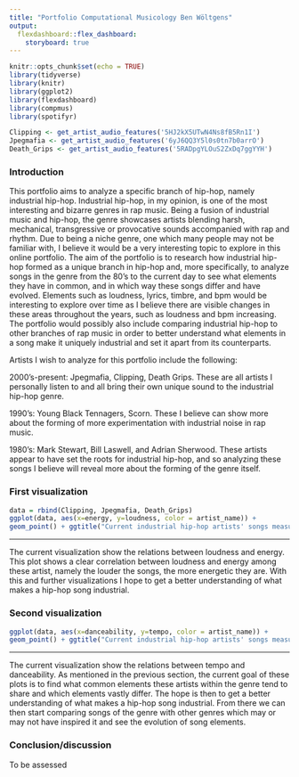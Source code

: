 ```yaml
---
title: "Portfolio Computational Musicology Ben Wöltgens"
output: 
  flexdashboard::flex_dashboard:
    storyboard: true
---
```


```r
knitr::opts_chunk$set(echo = TRUE)
library(tidyverse)
library(knitr)
library(ggplot2)
library(flexdashboard)
library(compmus)
library(spotifyr)
```

```r
Clipping <- get_artist_audio_features('5HJ2kX5UTwN4Ns8fB5Rn1I')
Jpegmafia <- get_artist_audio_features('6yJ6QQ3Y5l0s0tn7b0arrO')
Death_Grips <- get_artist_audio_features('5RADpgYLOuS2ZxDq7ggYYH')
```

### Introduction

This portfolio aims to analyze a specific branch of hip-hop, namely industrial hip-hop. Industrial hip-hop, in my opinion, is one of the most interesting and bizarre genres in rap music. Being a fusion of industrial music and hip-hop, the genre showcases artists blending harsh, mechanical, transgressive or provocative sounds accompanied with rap and rhythm. Due to being a niche genre, one which many people may not be familiar with, I believe it would be a very interesting topic to explore in this online portfolio. The aim of the portfolio is to research how industrial hip-hop formed as a unique branch in hip-hop and, more specifically, to analyze songs in the genre from the 80’s to the current day to see what elements they have in common, and in which way these songs differ and have evolved. Elements such as loudness, lyrics, timbre, and bpm would be interesting to explore over time as I believe there are visible changes in these areas throughout the years, such as loudness and bpm increasing. The portfolio would possibly also include comparing industrial hip-hop to other branches of rap music in order to better understand what elements in a song make it uniquely industrial and set it apart from its counterparts.

Artists I wish to analyze for this portfolio include the following:

2000’s-present: Jpegmafia, Clipping, Death Grips. These are all artists I personally listen to and all bring their own unique sound to the industrial hip-hop genre.

1990’s: Young Black Tennagers, Scorn. These I believe can show more about the forming of more experimentation with industrial noise in rap music.

1980’s: Mark Stewart, Bill Laswell, and Adrian Sherwood. These artists appear to have set the roots for industrial hip-hop, and so analyzing these songs I believe will reveal more about the forming of the genre itself.

### First visualization

```r
data = rbind(Clipping, Jpegmafia, Death_Grips)
ggplot(data, aes(x=energy, y=loudness, color = artist_name)) + 
geom_point() + ggtitle("Current industrial hip-hop artists' songs measured by Loudness and Energy") + theme(plot.title = element_text(size = 10)) + labs(x = "Energy", y="Loudness", color = "Artists")
```

------------------------------------------------------------------------

The current visualization show the relations between loudness and energy. This plot shows a clear correlation between loudness and energy among these artist, namely the louder the songs, the more energetic they are. With this and further visualizations I hope to get a better understanding of what makes a hip-hop song industrial.

### Second visualization

```r
ggplot(data, aes(x=danceability, y=tempo, color = artist_name)) + 
geom_point() + ggtitle("Current industrial hip-hop artists' songs measured by tempo and danceability") + theme(plot.title = element_text(size = 10)) + labs(x = "Danceability", y="Tempo", color = "Artists")
```

------------------------------------------------------------------------

The current visualization show the relations between tempo and danceability. As mentioned in the previous section, the current goal of these plots is to find what common elements these artists within the genre tend to share and which elements vastly differ. The hope is then to get a better understanding of what makes a hip-hop song industrial. From there we can then start comparing songs of the genre with other genres which may or may not have inspired it and see the evolution of song elements.

### Conclusion/discussion

To be assessed

